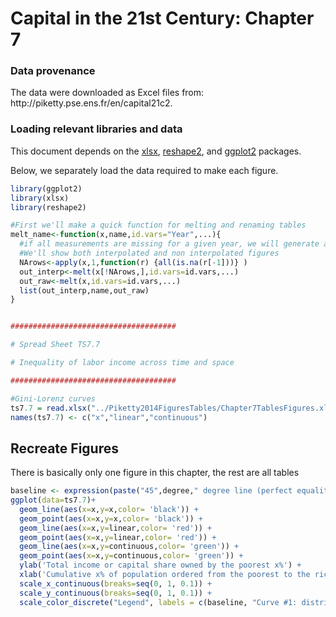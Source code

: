 Capital in the 21st Century: Chapter 7
========================================================

### Data provenance

The data were downloaded as Excel files from: http://piketty.pse.ens.fr/en/capital21c2. 

### Loading relevant libraries and data

This document depends on the [xlsx](http://cran.r-project.org/web/packages/xlsx/index.html), [reshape2](http://cran.r-project.org/web/packages/reshape2/index.html), and [ggplot2](http://cran.r-project.org/web/packages/ggplot2/index.html) packages.

Below, we separately load the data required to make each figure.




```r
library(ggplot2)
library(xlsx)
library(reshape2)

#First we'll make a quick function for melting and renaming tables
melt_name<-function(x,name,id.vars="Year",...){
  #if all measurements are missing for a given year, we will generate a versionof the figure with interpolations for that year.
  #We'll show both interpolated and non interpolated figures
  NArows<-apply(x,1,function(r) {all(is.na(r[-1]))} )
  out_interp<-melt(x[!NArows,],id.vars=id.vars,...)
  out_raw<-melt(x,id.vars=id.vars,...)
  list(out_interp,name,out_raw)
}


#####################################

# Spread Sheet TS7.7

# Inequality of labor income across time and space

#####################################

#Gini-Lorenz curves
ts7.7 = read.xlsx("../Piketty2014FiguresTables/Chapter7TablesFigures.xlsx",sheetName="TS7.7",rowIndex=8:108,colIndex=1:3,header=FALSE)
names(ts7.7) <- c("x","linear","continuous")

```

## Recreate Figures

There is basically only one figure in this chapter, the rest are all tables

```r

baseline <- expression(paste("45",degree," degree line (perfect equality)"))
ggplot(data=ts7.7)+
  geom_line(aes(x=x,y=x,color= 'black')) +
  geom_point(aes(x=x,y=x,color= 'black')) +
  geom_line(aes(x=x,y=linear,color= 'red')) +
  geom_point(aes(x=x,y=linear,color= 'red')) +
  geom_line(aes(x=x,y=continuous,color= 'green')) +
  geom_point(aes(x=x,y=continuous,color= 'green')) +
  ylab('Total income or capital share owned by the poorest x%') +
  xlab('Cumulative x% of population ordered from the poorest to the richest\n \n Curve 1 assumes that the poorest 90% and the richest 10% own 50% of total income or capital each, and that both groups are homogenous \n (hence a linear curve); curve 2 assumes a continuous distribution') + 
  scale_x_continuous(breaks=seq(0, 1, 0.1)) +
  scale_y_continuous(breaks=seq(0, 1, 0.1)) +
  scale_color_discrete("Legend", labels = c(baseline, "Curve #1: distribution with 2 groups", "Curve #2: continuous distribution"))
```
